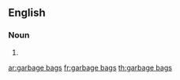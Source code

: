 ==English==

===Noun===
{{head|en|noun plural form|head=[[garbage]] [[bag]]s}}

# {{plural of|garbage bag|lang=en}}

[[ar:garbage bags]]
[[fr:garbage bags]]
[[th:garbage bags]]